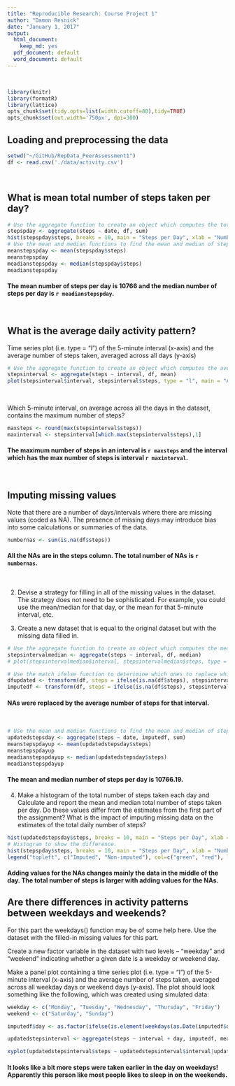 ```yaml
---
title: "Reproducible Research: Course Project 1"
author: "Damon Resnick"
date: "January 1, 2017"
output:
  html_document:
    keep_md: yes
  pdf_document: default
  word_document: default
---
```

<br>  
```r
library(knitr)
library(formatR)
library(lattice)
opts_chunk$set(tidy.opts=list(width.cutoff=80),tidy=TRUE)
opts_chunk$set(out.width='750px', dpi=300)
```


## Loading and preprocessing the data

```r
setwd("~/GitHub/RepData_PeerAssessment1")
df <- read.csv('./data/activity.csv')
```

<br>  


## What is mean total number of steps taken per day?

```r
# Use the aggregate function to create an object which computes the total number of steps for each day.
stepspday <- aggregate(steps ~ date, df, sum)
hist(stepspday$steps, breaks = 10, main = "Steps per Day", xlab = "Number of Steps", ylab = "Days",  col = "red")
# Use the mean and median functions to find the mean and median of steps.
meanstepspday <- mean(stepspday$steps)
meanstepspday
meadianstepspday <- median(stepspday$steps)
meadianstepspday
```

#### The mean number of steps per day is 10766 and the median number of steps per day is `r meadianstepspday`.

<br>  


## What is the average daily activity pattern?

Time series plot (i.e. type = "l") of the 5-minute interval (x-axis) and the average number of steps taken, averaged across all days (y-axis)

```r
# Use the aggregate function to create an object which computes the average number of steps for each interval.
stepsinterval <- aggregate(steps ~ interval, df, mean)
plot(stepsinterval$interval, stepsinterval$steps, type = "l", main = "Average Number of Steps per Day", xlab = "Interval", ylab = "Steps",  col = "red")
```

<br>  


Which 5-minute interval, on average across all the days in the dataset, contains the maximum number of steps?

```r
maxsteps <- round(max(stepsinterval$steps))
maxinterval <- stepsinterval[which.max(stepsinterval$steps),1]
```

#### The maximum number of steps in an interval is `r maxsteps` and the interval which has the max number of steps is interval `r maxinterval`.

<br>  



## Imputing missing values

Note that there are a number of days/intervals where there are missing values (coded as NA). The presence of missing days may introduce bias into some calculations or summaries of the data.

```r
numbernas <- sum(is.na(df$steps))
```

#### All the NAs are in the steps column.  The total number of NAs is `r numbernas`.

<br>  


2) Devise a strategy for filling in all of the missing values in the dataset. The strategy does not need to be sophisticated. For example, you could use the mean/median for that day, or the mean for that 5-minute interval, etc.

3) Create a new dataset that is equal to the original dataset but with the missing data filled in.
```r
# Use the aggregate function to create an object which computes the median number of steps for each interval.
stepsintervalmedian <- aggregate(steps ~ interval, df, median)
# plot(stepsintervalmedian$interval, stepsintervalmedian$steps, type = "l", main = "Steps per Day", xlab = "Interval", ylab = "Steps",  col = "red")

# Use the match ifelse function to deterimine which ones to replace while using the match function to find what to replace the NAs with.
dfupdated <- transform(df, steps = ifelse(is.na(df$steps), stepsintervalmedian$steps[match(df$interval, stepsintervalmedian$interval)], df$steps))
imputedf <- transform(df, steps = ifelse(is.na(df$steps), stepsinterval$steps[match(df$interval, stepsinterval$interval)], df$steps))
```

#### NAs were replaced by the average number of steps for that interval.

<br>  

```r
# Use the mean and median functions to find the mean and median of steps.
updatedstepsday <- aggregate(steps ~ date, imputedf, sum)
meanstepspdayup <- mean(updatedstepsday$steps)
meanstepspdayup
meadianstepspdayup <- median(updatedstepsday$steps)
meadianstepspdayup
```

#### The mean and median number of steps per day is 10766.19.


4) Make a histogram of the total number of steps taken each day and Calculate and report the mean and median total number of steps taken per day. Do these values differ from the estimates from the first part of the assignment? What is the impact of imputing missing data on the estimates of the total daily number of steps?
```r
hist(updatedstepsday$steps, breaks = 10, main = "Steps per Day", xlab = "Number of Steps", ylab = "Days",  col = "green")
# Histogram to show the difference. 
hist(stepspday$steps, breaks = 10, main = "Steps per Day", xlab = "Number of Steps", ylab = "Days",  col = "red", add = T)
legend("topleft", c("Imputed", "Non-imputed"), col=c("green", "red"), lwd=10)
```

#### Adding values for the NAs changes mainly the data in the middle of the day.  The total number of steps is larger with adding values for the NAs.


## Are there differences in activity patterns between weekdays and weekends?

For this part the weekdays() function may be of some help here. Use the dataset with the filled-in missing values for this part.

Create a new factor variable in the dataset with two levels -- "weekday" and "weekend" indicating whether a given date is a weekday or weekend day.

Make a panel plot containing a time series plot (i.e. type = "l") of the 5-minute interval (x-axis) and the average number of steps taken, averaged across all weekday days or weekend days (y-axis). The plot should look something like the following, which was created using simulated data:


```r
weekday <- c("Monday", "Tuesday", "Wednesday", "Thursday", "Friday")
weekend <- c("Saturday", "Sunday")

imputedf$day <- as.factor(ifelse(is.element(weekdays(as.Date(imputedf$date)),weekday), "Weekday", "Weekend"))

updatedstepsinterval <- aggregate(steps ~ interval + day, imputedf, mean)

xyplot(updatedstepsinterval$steps ~ updatedstepsinterval$interval|updatedstepsinterval$day, main="Average Steps per Day",xlab="Interval", ylab="Steps",layout=c(1,2), type="l")
```

#### It looks like a bit more steps were taken earlier in the day on weekdays! Apparently this person like most people likes to sleep in on the weekends.
